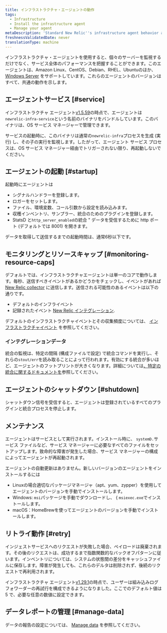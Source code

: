 ```yaml
---
title: インフラストラクチャ・エージェントの動作
tags:
  - Infrastructure
  - Install the infrastructure agent
  - Manage your agent
metaDescription: 'Standard New Relic''s infrastructure agent behavior at startup, retry, maintenance, shutdown, etc.'
freshnessValidatedDate: never
translationType: machine
---
```


インフラストラクチャ・エージェントを使用すると、個々のサーバーを監視するだけでなく、サービス全体のパフォーマンスを把握することができます。このエージェントは、Amazon Linux、CentOS、Debian、RHEL、Ubuntuのほか、 [Windows Server](/docs/infrastructure-install-windows-server) をサポートしています。これらのエージェントのバージョンはすべて、共通の動作を示します。

## エージェントサービス [#service]

インフラストラクチャ エージェント[v1.5.59](/docs/release-notes/infrastructure-release-notes/infrastructure-agent-release-notes/new-relic-infrastructure-agent-1559)の時点で、エージェントは`newrelic-infra-service`という名前のバイナリをバンドルしています。このバイナリは、OS サービス マネージャーで管理できます。

サービスの起動時に、このバイナリは通常の`newrelic-infra`プロセスを生成 (実行) し、その子の実行を監視します。したがって、エージェント サービス プロセスは、OS サービス マネージャー経由でトリガーされない限り、再起動しないでください。

## エージェントの起動 [#startup]

起動時にエージェントは

* シグナルハンドラーを登録します。
* ロガーをセットします。
* ファイル、環境変数、コール引数から設定を読み込みます。
* 収穫インベントリ、サンプラー、統合のためのプラグインを登録します。
* StatsD と`http_server_enabled`の統合 " データを受信するために http ポート (デフォルトでは 8001) を開きます。

データを取得して送信するまでの起動時間は、通常6秒以下です。

## モニタリングとリソースキャップ [#monitoring-resource-caps]

デフォルトでは、インフラストラクチャエージェントは単一のコアで動作します。毎秒、送信すべきイベントがあるかどうかをチェックし、イベントがあれば [New Relic collector](/docs/using-new-relic/welcome-new-relic/getting-started/glossary#collector) に送信します。送信される可能性のあるイベントは以下の通りです。

* デフォルトのインフライベント
* 記録されたイベント [New Relic インテグレーション](/docs/infrastructure/infrastructure-integrations/get-started/introduction-infrastructure-integrations).

デフォルトのインフラストラクチャイベントとその収集頻度については、 [インフラストラクチャイベント](/docs/infrastructure/new-relic-infrastructure/data-instrumentation/default-infrastructure-attributes-events#h2-Infrastructure-events) を参照してください。

### インテグレーションデータ

統合の監視は、特定の間隔 (構成ファイルで設定) で統合コマンドを実行し、それらの`stout/err`を読み取ることによって行われます。有効にする統合が多いほど、エージェントのフットプリントが大きくなります。詳細については[、特定の統合に関するドキュメントを](/docs/infrastructure/infrastructure-integrations/get-started/introduction-infrastructure-integrations)参照してください。

## エージェントのシャットダウン [#shutdown]

シャットダウン信号を受信すると、エージェントは登録されているすべてのプラグインと統合プロセスを停止します。

## メンテナンス

エージェントはサービスとして実行されます。インストール時に、 `systemD.`サービス ファイルなど、サービス マネージャーに必要なすべてのファイルをセットアップします。致命的な障害が発生した場合、サービス マネージャーの構成によってエージェントが再起動されます。

エージェントの自動更新はありません。新しいバージョンのエージェントをインストールするには

* Linuxの場合適切なパッケージマネージャ（apt、yum、zypper）を使用してエージェントのバージョンを手動でインストールします。
* Windows: `msi`パッケージを手動でダウンロードし、 &#x7B; `msiexec.exe`でインストールします。
* macOS：HomeBrewを使ってエージェントのバージョンを手動でインストールします。

## リトライ動作 [#retry]

インジェストサービスへのリクエストが失敗した場合、ペイロードは廃棄されます。その後のリクエストは、成功するまで指数関数的なバックオフパターンに従います。インベントリについては、システムの状態間の差分をキャッシュファイルに保存します。障害が発生しても、これらのデルタは削除されず、後続のリクエストで再利用されます。

インフラストラクチャ エージェント[v1.29.1](/docs/release-notes/infrastructure-release-notes/infrastructure-agent-release-notes/new-relic-infrastructure-agent-1291)の時点で、ユーザーは組み込みログ フォワーダーの再試行を構成できるようになりました。ここでのデフォルト値は 5 で、必要な任意の数値に設定できます。

## データレポートの管理 [#manage-data]

データの報告の設定については、 [Manage data](/docs/infrastructure/manage-your-data/data-instrumentation/manage-infrastructure-data-reporting) を参照してください。
